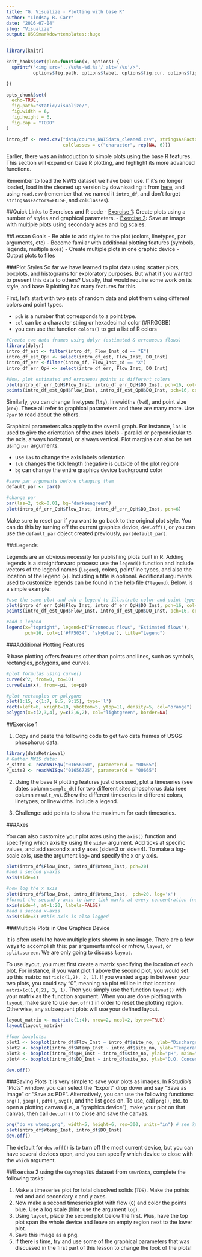 ```yaml
---
title: "G. Visualize - Plotting with base R"
author: "Lindsay R. Carr"
date: "2016-07-04"
slug: "Visualize"
output: USGSmarkdowntemplates::hugo
---
```


```r
library(knitr)

knit_hooks$set(plot=function(x, options) {
  sprintf("<img src='../%s%s-%d.%s'/ alt='/%s'/>", 
          options$fig.path, options$label, options$fig.cur, options$fig.ext, options$fig.cap)

})

opts_chunk$set(
  echo=TRUE,
  fig.path="static/Visualize/",
  fig.width = 6,
  fig.height = 6,
  fig.cap = "TODO"
)
```

```r
intro_df <- read.csv("data/course_NWISdata_cleaned.csv", stringsAsFactors = FALSE, 
                     colClasses = c("character", rep(NA, 6)))
```

Earlier, there was an introduction to simple plots using the base R features. This section will expand on base R plotting, and highlight its more advanced functions. 

Remember to load the NWIS dataset we have been use. If it's no longer loaded, load in the cleaned up version by downloading it from [here](/intro-curriculum/data), and using `read.csv` (remember that we named it `intro_df`, and don't forget `stringsAsFactors=FALSE`, and `colClasses`).

##Quick Links to Exercises and R code
- [Exercise 1](#exercise-1): Create plots using a number of styles and graphical parameters.
- [Exercise 2](#exercise-2): Save an image with multiple plots using secondary axes and log scales.

##Lesson Goals
- Be able to add styles to the plot (colors, linetypes, par arguments, etc)
- Become familar with additional plotting features (symbols, legends, multiple axes)
- Create multiple plots in one graphic device
- Output plots to files

###Plot Styles
So far we have learned to plot data using scatter plots, boxplots, and histograms for exploratory purposes. But what if you wanted to present this data to others? Usually, that would require some work on its style, and base R plotting has many features for this.

First, let's start with two sets of random data and plot them using different colors and point types. 

- `pch` is a number that corresponds to a point type. 
- `col` can be a character string or hexadecimal color (#RRGGBB)
- you can use the function `colors()` to get a list of R colors

```r
#Create two data frames using dplyr (estimated & erroneous flows)
library(dplyr)
intro_df_est <- filter(intro_df, Flow_Inst_cd == "E")
intro_df_est_QpH <- select(intro_df_est, Flow_Inst, DO_Inst)
intro_df_err <-filter(intro_df, Flow_Inst_cd == "X") 
intro_df_err_QpH <- select(intro_df_err, Flow_Inst, DO_Inst)

#Now, plot estimated and erroneous points in different colors
plot(intro_df_err_QpH$Flow_Inst, intro_df_err_QpH$DO_Inst, pch=16, col='#FF5034')
points(intro_df_est_QpH$Flow_Inst, intro_df_est_QpH$DO_Inst, pch=16, col='skyblue')
```

Similarly, you can change linetypes (`lty`), linewidths (`lwd`), and point size (`cex`). These all refer to graphical parameters and there are many more. Use `?par` to read about the others.  

Graphical parameters also apply to the overall graph. For instance, `las` is used to give the orientation of the axes labels - parallel or perpendicular to the axis, always horizontal, or always vertical. Plot margins can also be set using `par` arguments. 

- use `las` to change the axis labels orientation
- `tck` changes the tick length (negative is outside of the plot region)
- `bg` can change the entire graphics device background color

```r
#save par arguments before changing them
default_par <- par()

#change par
par(las=2, tck=0.01, bg="darkseagreen")
plot(intro_df_err_QpH$Flow_Inst, intro_df_err_QpH$DO_Inst, pch=6)
```

Make sure to reset par if you want to go back to the original plot style. You can do this by turning off the current graphics device, `dev.off()`, or you can use the `default_par` object created previously, `par(default_par)`.

###Legends

Legends are an obvious necessity for publishing plots built in R. Adding legends is a straightforward process: use the `legend()` function and include vectors of the legend names (`legend`), colors, point/line types, and also the location of the legend (`x`). Including a title is optional. Additional arguments used to customize legends can be found in the help file (`?legend`). Below, is a simple example: 

```r
#use the same plot and add a legend to illustrate color and point type
plot(intro_df_err_QpH$Flow_Inst, intro_df_err_QpH$DO_Inst, pch=16, col='#FF5034')
points(intro_df_est_QpH$Flow_Inst, intro_df_est_QpH$DO_Inst, pch=16, col='skyblue')

#add a legend
legend(x="topright", legend=c("Erroneous flows", "Estimated flows"),
       pch=16, col=c('#FF5034', 'skyblue'), title="Legend")
```

###Additional Plotting Features

R base plotting offers features other than points and lines, such as symbols, rectangles, polygons, and curves.

```r
#plot formulas using curve()
curve(x^2, from=0, to=10)
curve(sin(x), from=-pi, to=pi)

#plot rectangles or polygons
plot(1:15, c(1:7, 9.5, 9:15), type='l')
rect(xleft=6, xright=10, ybottom=5, ytop=11, density=5, col="orange")
polygon(x=c(2,3,4), y=c(2,6,2), col="lightgreen", border=NA)
```


##Exercise 1

1. Copy and paste the following code to get two data frames of USGS phosphorus data. 

```r
library(dataRetrieval)
# Gather NWIS data:
P_site1 <- readNWISqw("01656960", parameterCd = "00665")
P_site2 <- readNWISqw("01656725", parameterCd = "00665")
```

2. Using the base R plotting features just discussed, plot a timeseries (see dates column `sample_dt`) for two different sites phosphorus data (see column `result_va`). Show the different timeseries in different colors, linetypes, or linewidths. Include a legend. 

3. Challenge: add points to show the maximum for each timeseries.

###Axes

You can also customize your plot axes using the `axis()` function and specifying which axis by using the `side=` argument. Add ticks at specific values, and add second x and y axes (side=3 or side=4). To make a log-scale axis, use the argument `log=` and specify the x or y axis.   

```r
plot(intro_df$Flow_Inst, intro_df$Wtemp_Inst, pch=20)
#add a second y-axis
axis(side=4)

#now log the x axis
plot(intro_df$Flow_Inst, intro_df$Wtemp_Inst,  pch=20, log='x')
#format the second y-axis to have tick marks at every concentration (not just every 5) & no labels
axis(side=4, at=1:20, labels=FALSE)
#add a second x-axis
axis(side=3) #this axis is also logged
```


###Multiple Plots in One Graphics Device

It is often useful to have multiple plots shown in one image. There are a few ways to accomplish this: par arguments mfcol or mfrow, `layout`, or `split.screen`. We are only going to discuss `layout`. 

To use layout, you must first create a matrix specifying the location of each plot. For instance, if you want plot 1 above the second plot, you would set up this matrix: `matrix(c(1,2), 2, 1)`. If you wanted a gap in between your two plots, you could say "0", meaning no plot will be in that location: `matrix(c(1,0,2), 3, 1)`. Then you simply use the function `layout()` with your matrix as the function argument. When you are done plotting with `layout`, make sure to use `dev.off()` in order to reset the plotting region. Otherwise, any subsequent plots will use your defined layout.

```r
layout_matrix <- matrix(c(1:4), nrow=2, ncol=2, byrow=TRUE)
layout(layout_matrix)

#four boxplots:
plot1 <- boxplot(intro_df$Flow_Inst ~ intro_df$site_no, ylab="Discharge, cfs", main="Discharge")
plot2 <- boxplot(intro_df$Wtemp_Inst ~ intro_df$site_no, ylab="Temperature, deg C", main="Water Temp")
plot3 <- boxplot(intro_df$pH_Inst ~ intro_df$site_no, ylab="pH", main="pH")
plot4 <- boxplot(intro_df$DO_Inst ~ intro_df$site_no, ylab="D.O. Concentration, mg/L", main="Dissolved Oxygen")

dev.off()
```


###Saving Plots
It is very simple to save your plots as images. In RStudio's "Plots" window, you can select the "Export" drop down and say "Save as Image" or "Save as PDF". Alternatively, you can use the following functions: `png()`, `jpeg()`, `pdf()`, `svg()`, and the list goes on. To use, call `png()`, etc. to open a plotting canvas (i.e., a "graphics device"), make your plot on that canvas, then call `dev.off()` to close and save the canvas.

```r
png("do_vs_wtemp.png", width=5, height=6, res=300, units="in") # see ?png
plot(intro_df$Wtemp_Inst, intro_df$DO_Inst)
dev.off()
```

The default for `dev.off()` is to turn off the most current device, but you can have several devices open, and you can specify which device to close with the `which` argument. 


##Exercise 2
using the `CuyahogaTDS` dataset from `smwrData`, complete the following tasks: 

1. Make a timeseries plot for total dissolved solids (`TDS`). Make the points red and add secondary x and y axes.
2. Now make a second timeseries plot with flow (`Q`) and color the points blue. Use a log scale (hint: use the argument `log`).
3. Using `layout`, place the second plot below the first. Plus, have the top plot span the whole device and leave an empty region next to the lower plot. 
4. Save this image as a png.
5. If there is time, try and use some of the graphical parameters that was discussed in the first part of this lesson to change the look of the plots!
